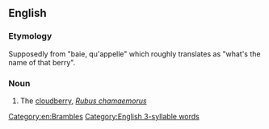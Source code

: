 ==English==

===Etymology===
Supposedly from {{etyl|fr|en}} "baie, qu'appelle" which roughly translates as "what's the name of that berry".

===Noun===
{{en-noun}}

# {{lb|en|Atlantic Canada}} The [[cloudberry]], ''[[Rubus chamaemorus]]''

[[Category:en:Brambles]]
[[Category:English 3-syllable words]]